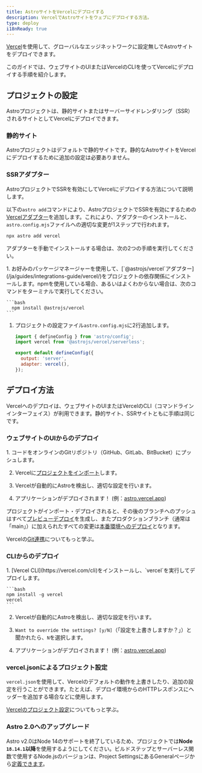 ```yaml
---
title: AstroサイトをVercelにデプロイする
description: VercelでAstroサイトをウェブにデプロイする方法。
type: deploy
i18nReady: true
---
```


[Vercel](http://vercel.com/)を使用して、グローバルなエッジネットワークに設定無しでAstroサイトをデプロイできます。

このガイドでは、ウェブサイトのUIまたはVercelのCLIを使ってVercelにデプロイする手順を紹介します。

## プロジェクトの設定

Astroプロジェクトは、静的サイトまたはサーバーサイドレンダリング（SSR）されるサイトとしてVercelにデプロイできます。

### 静的サイト

Astroプロジェクトはデフォルトで静的サイトです。静的なAstroサイトをVercelにデプロイするために追加の設定は必要ありません。

### SSRアダプター

AstroプロジェクトでSSRを有効にしてVercelにデプロイする方法について説明します。

以下の`astro add`コマンドにより、AstroプロジェクトでSSRを有効にするための[Vercelアダプター](/ja/guides/integrations-guide/vercel/)を追加します。これにより、アダプターのインストールと、`astro.config.mjs`ファイルへの適切な変更が1ステップで行われます。

```bash
npx astro add vercel
```

アダプターを手動でインストールする場合は、次の2つの手順を実行してください。

<Steps>
1. お好みのパッケージマネージャーを使用して、[`@astrojs/vercel`アダプター](/ja/guides/integrations-guide/vercel/)をプロジェクトの依存関係にインストールします。npmを使用している場合、あるいはよくわからない場合は、次のコマンドをターミナルで実行してください。

    ```bash
      npm install @astrojs/vercel
    ```

1. プロジェクトの設定ファイル`astro.config.mjs`に2行追加します。

    ```js title="astro.config.mjs" ins={2, 5-6}
    import { defineConfig } from 'astro/config';
    import vercel from '@astrojs/vercel/serverless';

    export default defineConfig({
      output: 'server',
      adapter: vercel(),
    });
    ```
</Steps>

## デプロイ方法

Vercelへのデプロイは、ウェブサイトのUIまたはVercelのCLI（コマンドラインインターフェイス）が利用できます。静的サイト、SSRサイトともに手順は同じです。

### ウェブサイトのUIからのデプロイ

<Steps>
1. コードをオンラインのGitリポジトリ（GitHub、GitLab、BitBucket）にプッシュします。

2. Vercelに[プロジェクトをインポート](https://vercel.com/new)します。

3. Vercelが自動的にAstroを検出し、適切な設定を行います。

4. アプリケーションがデプロイされます！ (例：[astro.vercel.app](https://astro.vercel.app/))
</Steps>

プロジェクトがインポート・デプロイされると、その後のブランチへのプッシュはすべて[プレビューデプロイ](https://vercel.com/docs/concepts/deployments/preview-deployments)を生成し、またプロダクションブランチ（通常は「main」）に加えられたすべての変更は[本番環境へのデプロイ](https://vercel.com/docs/concepts/deployments/environments#production)となります。

<ReadMore>Vercelの[Git連携](https://vercel.com/docs/concepts/git)についてもっと学ぶ。</ReadMore>


### CLIからのデプロイ

<Steps>
1. [Vercel CLI](https://vercel.com/cli)をインストールし、`vercel`を実行してデプロイします。

    ```bash
    npm install -g vercel
    vercel
    ```

2. Vercelが自動的にAstroを検出し、適切な設定を行います。

3. `Want to override the settings? [y/N]`（「設定を上書きしますか？」）と聞かれたら、`N`を選択します。

4. アプリケーションがデプロイされます！ (例：[astro.vercel.app](https://astro.vercel.app/))
</Steps>


### vercel.jsonによるプロジェクト設定

`vercel.json`を使用して、Vercelのデフォルトの動作を上書きしたり、追加の設定を行うことができます。たとえば、デプロイ環境からのHTTPレスポンスにヘッダーを追加する場合などに使用します。

<ReadMore>[Vercelのプロジェクト設定](https://vercel.com/docs/project-configuration)についてもっと学ぶ。</ReadMore>

### Astro 2.0へのアップグレード

Astro v2.0はNode 14のサポートを終了しているため、プロジェクトでは**Node `18.14.1`以降**を使用するようにしてください。ビルドステップとサーバーレス関数で使用するNode.jsのバージョンは、Project SettingsにあるGeneralページから[定義できます](https://vercel.com/changelog/node-js-version-now-customizable-in-the-project-settings)。
